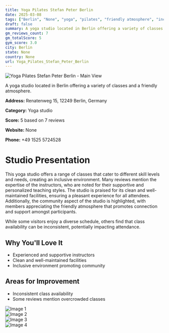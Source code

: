 ```yaml
---
title: Yoga Pilates Stefan Peter Berlin
date: 2025-03-08
tags: ["Berlin", "None", "yoga", "pilates", "friendly atmosphere", "inclusive", "Berlin"]  
draft: false
summary: A yoga studio located in Berlin offering a variety of classes and a friendly atmosphere.
gm_reviews_count: 7
gm_totalScore: 5
gym_score: 3.0
city: Berlin
state: None
country: None
url: Yoga_Pilates_Stefan_Peter_Berlin
---
```


<div className="aspect-[16/9] relative my-8">
  <img 
    src="https://lh5.googleusercontent.com/p/AF1QipNcN3wobVpQTGGjbGiLB2tIw08nAB30rBHx9QV3=w1920-h1080-k-no"
    alt="Yoga Pilates Stefan Peter Berlin - Main View"
    className="object-cover absolute inset-0 w-full h-full rounded-lg"
  />
</div>

A yoga studio located in Berlin offering a variety of classes and a friendly atmosphere.

**Address:** Renatenweg 15, 12249 Berlin, Germany

**Category:** Yoga studio

**Score:** 5 based on 7 reviews

**Website:** None

**Phone:** +49 1525 5724528

# Studio Presentation

This yoga studio offers a range of classes that cater to different skill levels and needs, creating an inclusive environment. Many reviews mention the expertise of the instructors, who are noted for their supportive and personalized teaching styles. The studio is praised for its clean and well-maintained facilities, ensuring a pleasant experience for all attendees. Additionally, the community aspect of the studio is highlighted, with members appreciating the friendly atmosphere that promotes connection and support amongst participants.

While some visitors enjoy a diverse schedule, others find that class availability can be inconsistent, potentially impacting attendance.

## Why You'll Love It

- Experienced and supportive instructors
- Clean and well-maintained facilities
- Inclusive environment promoting community

## Areas for Improvement

- Inconsistent class availability
- Some reviews mention overcrowded classes

<div className="grid grid-cols-1 xl:grid-cols-2 gap-4 my-8">
<div className="aspect-[4/3] relative"><img src="https://lh5.googleusercontent.com/p/AF1QipPhPamTBKdb9Q_8shrCDvWcgSvgsLcxifeE3pxZ=w1920-h1080-k-no" alt="Image 1" className="object-cover absolute inset-0 w-full h-full rounded-lg" /></div>
<div className="aspect-[4/3] relative"><img src="https://lh5.googleusercontent.com/p/AF1QipPF4h_JYo7QGbbwMPtY9H01ORH-uVYgTTIAaMjh=w1920-h1080-k-no" alt="Image 2" className="object-cover absolute inset-0 w-full h-full rounded-lg" /></div>
<div className="aspect-[4/3] relative"><img src="https://lh5.googleusercontent.com/p/AF1QipOXbrqDwU58cqYQB5xOO1r4pxzkNTLDj6KI3vDw=w1920-h1080-k-no" alt="Image 3" className="object-cover absolute inset-0 w-full h-full rounded-lg" /></div>
<div className="aspect-[4/3] relative"><img src="https://lh5.googleusercontent.com/p/AF1QipOwTaPqtJt9kHCpHlYo9-99RCKSn9gqMe04HRZS=w1920-h1080-k-no" alt="Image 4" className="object-cover absolute inset-0 w-full h-full rounded-lg" /></div>
</div>